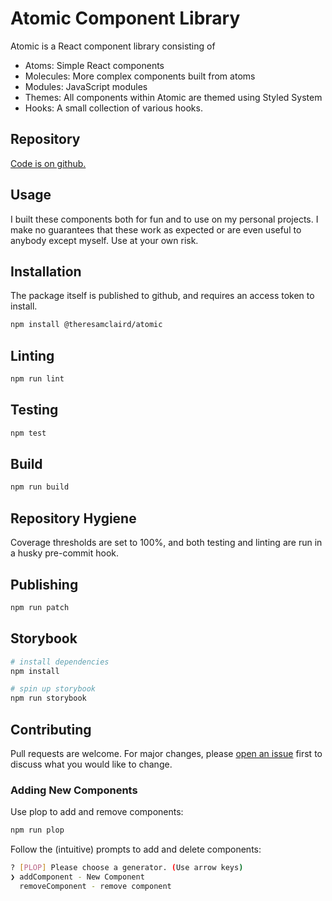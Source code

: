 
<Meta title="Documentation/Introduction" />

# Atomic Component Library

Atomic is a React component library consisting of

- Atoms: Simple React components
- Molecules: More complex components built from atoms
- Modules: JavaScript modules
- Themes: All components within Atomic are themed using Styled System
- Hooks: A small collection of various hooks.

## Repository

<a href="https://github.com/theresamclaird/atomic">Code is on github.</a>

## Usage

I built these components both for fun and to use on my personal projects. I make no guarantees that these work as expected or are even useful to anybody except myself. Use at your own risk.

## Installation

The package itself is published to github, and requires an access token to install.

```bash
npm install @theresamclaird/atomic
```

## Linting

```bash
npm run lint
```

## Testing

```bash
npm test
```

## Build

```bash
npm run build
```

## Repository Hygiene

Coverage thresholds are set to 100%, and both testing and linting are run in a husky pre-commit hook.

## Publishing

```bash
npm run patch
```

## Storybook

```bash
# install dependencies
npm install

# spin up storybook
npm run storybook
```

## Contributing

Pull requests are welcome. For major changes, please <a href="https://github.com/theresamclaird/atomic/issues">open an issue</a> first
to discuss what you would like to change.

### Adding New Components

Use plop to add and remove components:

```bash
npm run plop
```

Follow the (intuitive) prompts to add and delete components:

```bash
? [PLOP] Please choose a generator. (Use arrow keys)
❯ addComponent - New Component
  removeComponent - remove component
```
